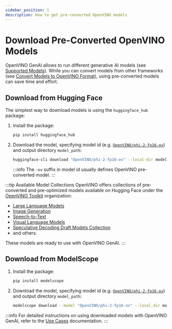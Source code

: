 ```yaml
---
sidebar_position: 1
description: How to get pre-converted OpenVINO models
---
```


# Download Pre-Converted OpenVINO Models

OpenVINO GenAI allows to run different generative AI models (see [Supported Models](../../supported-models/index.mdx)).
While you can convert models from other frameworks (see [Convert Models to OpenVINO Format](./convert-to-openvino.mdx)), using pre-converted models can save time and effort.

## Download from Hugging Face

The simplest way to download models is using the `huggingface_hub` package:
1. Install the package:
    ```bash
    pip install huggingface_hub
    ```
2. Download the model, specifying model id (e.g. [`OpenVINO/phi-2-fp16-ov`](https://huggingface.co/OpenVINO/phi-2-fp16-ov)) and output directory `model_path`:
    ```bash
    huggingface-cli download "OpenVINO/phi-2-fp16-ov" --local-dir model_path
    ```
    :::info
    The `-ov` suffix in model id usually defines OpenVINO pre-converted model.
    :::

:::tip Available Model Collections
OpenVINO offers collections of pre-converted and pre-optimized models available on Hugging Face under the [OpenVINO Toolkit](https://huggingface.co/OpenVINO) organization:

- [Large Language Models](https://huggingface.co/collections/OpenVINO/llm-6687aaa2abca3bbcec71a9bd)
- [Image Generation](https://huggingface.co/collections/OpenVINO/image-generation-67697d9952fb1eee4a252aa8)
- [Speech-to-Text](https://huggingface.co/collections/OpenVINO/speech-to-text-672321d5c070537a178a8aeb)
- [Visual Language Models](https://huggingface.co/collections/OpenVINO/visual-language-models-6792248a0eed57085d2b094b)
- [Speculative Decoding Draft Models Collection](https://huggingface.co/collections/OpenVINO/speculative-decoding-draft-models-673f5d944d58b29ba6e94161)
- and others.

These models are ready to use with OpenVINO GenAI.
:::


## Download from ModelScope

1. Install the package:
    ```bash
    pip install modelscope
    ```
2. Download the model, specifying model id (e.g. [`OpenVINO/phi-2-fp16-ov`](https://modelscope.cn/models/OpenVINO/phi-2-fp16-ov)) and output directory `model_path`:
    ```bash
    modelscope download --model "OpenVINO/phi-2-fp16-ov" --local_dir model_path
    ```

:::info
For detailed instructions on using downloaded models with OpenVINO GenAI, refer to the [Use Cases](/docs/category/use-cases) documentation.
:::
